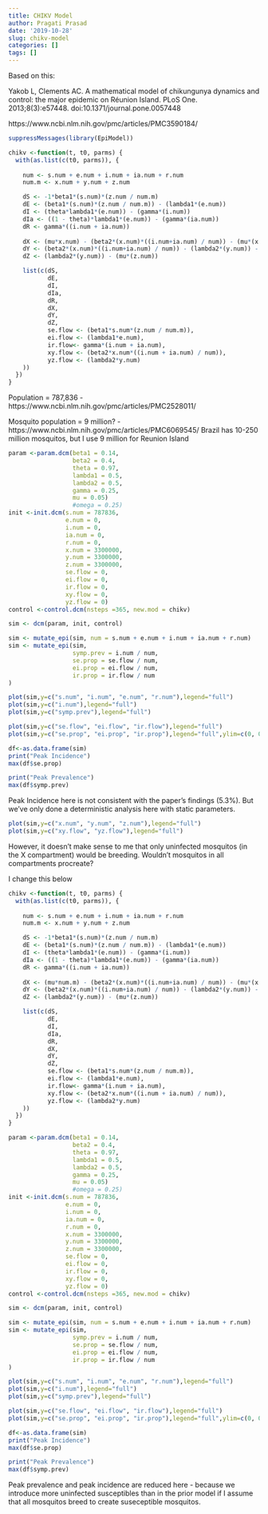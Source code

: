 ```yaml
---
title: CHIKV Model
author: Pragati Prasad
date: '2019-10-28'
slug: chikv-model
categories: []
tags: []
---
```


Based on this:

Yakob L, Clements AC. A mathematical model of chikungunya dynamics and control: the major epidemic on Réunion Island. PLoS One. 2013;8(3):e57448. doi:10.1371/journal.pone.0057448

https://www.ncbi.nlm.nih.gov/pmc/articles/PMC3590184/


```r
suppressMessages(library(EpiModel))
```

```r

chikv <-function(t, t0, parms) {
  with(as.list(c(t0, parms)), {
    
    num <- s.num + e.num + i.num + ia.num + r.num 
    num.m <- x.num + y.num + z.num

    dS <- -1*beta1*(s.num)*(z.num / num.m)
    dE <- (beta1*(s.num)*(z.num / num.m)) - (lambda1*(e.num))
    dI <- (theta*lambda1*(e.num)) - (gamma*(i.num))
    dIa <- ((1 - theta)*lambda1*(e.num)) - (gamma*(ia.num))
    dR <- gamma*((i.num + ia.num))
    
    dX <- (mu*x.num) - (beta2*(x.num)*((i.num+ia.num) / num)) - (mu*(x.num))
    dY <- (beta2*(x.num)*((i.num+ia.num) / num)) - (lambda2*(y.num)) - (mu*(y.num))
    dZ <- (lambda2*(y.num)) - (mu*(z.num))

    list(c(dS,
           dE,
           dI,
           dIa,
           dR,
           dX,
           dY,
           dZ,
           se.flow <- (beta1*s.num*(z.num / num.m)),
           ei.flow <- (lambda1*e.num),
           ir.flow<- gamma*(i.num + ia.num),
           xy.flow <- (beta2*x.num*((i.num + ia.num) / num)),
           yz.flow <- (lambda2*y.num)
    ))
  })
}

```

Population = 787,836 - https://www.ncbi.nlm.nih.gov/pmc/articles/PMC2528011/

Mosquito population = 9 million? - https://www.ncbi.nlm.nih.gov/pmc/articles/PMC6069545/
Brazil has 10-250 million mosquitos, but I use 9 million for Reunion Island

```r
param <-param.dcm(beta1 = 0.14,
                  beta2 = 0.4,
                  theta = 0.97,
                  lambda1 = 0.5,
                  lambda2 = 0.5,
                  gamma = 0.25,
                  mu = 0.05)
                  #omega = 0.25)
init <-init.dcm(s.num = 787836,
                e.num = 0,
                i.num = 0,
                ia.num = 0,
                r.num = 0,
                x.num = 3300000,
                y.num = 3300000,
                z.num = 3300000,
                se.flow = 0,
                ei.flow = 0,
                ir.flow = 0,
                xy.flow = 0,
                yz.flow = 0)
control <-control.dcm(nsteps =365, new.mod = chikv) 

sim <- dcm(param, init, control)

sim <- mutate_epi(sim, num = s.num + e.num + i.num + ia.num + r.num)
sim <- mutate_epi(sim, 
                  symp.prev = i.num / num,
                  se.prop = se.flow / num,
                  ei.prop = ei.flow / num,
                  ir.prop = ir.flow / num
)

plot(sim,y=c("s.num", "i.num", "e.num", "r.num"),legend="full")
plot(sim,y=c("i.num"),legend="full")
plot(sim,y=c("symp.prev"),legend="full")

plot(sim,y=c("se.flow", "ei.flow", "ir.flow"),legend="full")
plot(sim,y=c("se.prop", "ei.prop", "ir.prop"),legend="full",ylim=c(0, 0.08))
```

```r
df<-as.data.frame(sim)
print("Peak Incidence")
max(df$se.prop) 

print("Peak Prevalence")
max(df$symp.prev) 
```
Peak Incidence here is not consistent with the paper's findings (5.3%).
But we've only done a deterministic analysis here with static parameters.

```r
plot(sim,y=c("x.num", "y.num", "z.num"),legend="full")
plot(sim,y=c("xy.flow", "yz.flow"),legend="full")
```


However, it doesn't make sense to me that only uninfected mosquitos (in the X compartment) 
would be breeding. Wouldn't mosquitos in all compartments procreate?

I change this below

```r

chikv <-function(t, t0, parms) {
  with(as.list(c(t0, parms)), {
    
    num <- s.num + e.num + i.num + ia.num + r.num 
    num.m <- x.num + y.num + z.num

    dS <- -1*beta1*(s.num)*(z.num / num.m)
    dE <- (beta1*(s.num)*(z.num / num.m)) - (lambda1*(e.num))
    dI <- (theta*lambda1*(e.num)) - (gamma*(i.num))
    dIa <- ((1 - theta)*lambda1*(e.num)) - (gamma*(ia.num))
    dR <- gamma*((i.num + ia.num))
    
    dX <- (mu*num.m) - (beta2*(x.num)*((i.num+ia.num) / num)) - (mu*(x.num))
    dY <- (beta2*(x.num)*((i.num+ia.num) / num)) - (lambda2*(y.num)) - (mu*(y.num))
    dZ <- (lambda2*(y.num)) - (mu*(z.num))

    list(c(dS,
           dE,
           dI,
           dIa,
           dR,
           dX,
           dY,
           dZ,
           se.flow <- (beta1*s.num*(z.num / num.m)),
           ei.flow <- (lambda1*e.num),
           ir.flow<- gamma*(i.num + ia.num),
           xy.flow <- (beta2*x.num*((i.num + ia.num) / num)),
           yz.flow <- (lambda2*y.num)
    ))
  })
}

```

```r
param <-param.dcm(beta1 = 0.14,
                  beta2 = 0.4,
                  theta = 0.97,
                  lambda1 = 0.5,
                  lambda2 = 0.5,
                  gamma = 0.25,
                  mu = 0.05)
                  #omega = 0.25)
init <-init.dcm(s.num = 787836,
                e.num = 0,
                i.num = 0,
                ia.num = 0,
                r.num = 0,
                x.num = 3300000,
                y.num = 3300000,
                z.num = 3300000,
                se.flow = 0,
                ei.flow = 0,
                ir.flow = 0,
                xy.flow = 0,
                yz.flow = 0)
control <-control.dcm(nsteps =365, new.mod = chikv) 

sim <- dcm(param, init, control)

sim <- mutate_epi(sim, num = s.num + e.num + i.num + ia.num + r.num)
sim <- mutate_epi(sim, 
                  symp.prev = i.num / num,
                  se.prop = se.flow / num,
                  ei.prop = ei.flow / num,
                  ir.prop = ir.flow / num
)

plot(sim,y=c("s.num", "i.num", "e.num", "r.num"),legend="full")
plot(sim,y=c("i.num"),legend="full")
plot(sim,y=c("symp.prev"),legend="full")

plot(sim,y=c("se.flow", "ei.flow", "ir.flow"),legend="full")
plot(sim,y=c("se.prop", "ei.prop", "ir.prop"),legend="full",ylim=c(0, 0.08))
```

```r
df<-as.data.frame(sim)
print("Peak Incidence")
max(df$se.prop) 

print("Peak Prevalence")
max(df$symp.prev) 
```

Peak prevalence and peak incidence are reduced here - because we introduce more 
uninfected susceptibles than in the prior model if I assume that all mosquitos 
breed to create suseceptible mosquitos.
